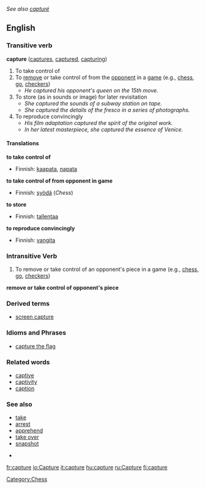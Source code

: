 ''See also [[capturé]]''
==English==

===Transitive verb===
'''capture'''  ([[captures]], [[captured]], [[capturing]])

# To take control of
# To [[remove]] or take control of from the [[opponent]] in a [[game]] (e.g., [[chess]], [[go]], [[checkers]])
#* ''He captured his opponent's queen on the 15th move.''
# To store (as in sounds or image) for later revisitation
#* ''She captured the sounds of a subway station on tape.''
#* ''She captured the details of the fresco in a series of photographs.''
# To reproduce convincingly
#* ''His film adaptation captured the spirit of the original work.''
#* ''In her latest masterpiece, she captured the essence of Venice.''

====Translations====
'''to take control of'''
{{top}}
*Finnish: [[kaapata]], [[napata]]
{{mid}}
{{bottom}}

'''to take control of from opponent in game'''
{{top}}
*Finnish: [[syödä]] (''Chess'')
{{mid}}
{{bottom}}

'''to store'''
{{top}}
*Finnish: [[tallentaa]]
{{mid}}
{{bottom}}

'''to reproduce convincingly'''
{{top}}
*Finnish: [[vangita]]
{{mid}}
{{bottom}}

===Intransitive Verb===
# To remove or take control of an opponent's piece in a game (e.g., [[chess]], [[go]], [[checkers]])

'''remove or take control of opponent's piece'''
{{top}}
{{mid}}
{{bottom}}

===Derived terms===
* [[screen capture]]

===Idioms and Phrases===
* [[capture the flag]]

===Related words===
* [[captive]]
* [[captivity]]
* [[caption]]

=== See also ===
* [[take]]
* [[arrest]]
* [[apprehend]]
* [[take over]]
* [[snapshot]]

*[[Category:Chess]]

[[fr:capture]]
[[io:Capture]]
[[it:capture]]
[[hu:capture]]
[[ru:Capture]]
[[fi:capture]]